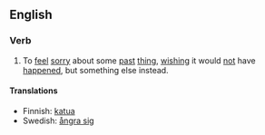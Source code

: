 ==English==
=== Verb ===

#To [[feel]] [[sorry]] about some [[past]] [[thing]], [[wish]]ing it would [[not]] have [[happen]]ed, but something else instead.

==== Translations ====
*Finnish: [[katua]]
*Swedish: [[ångra sig]]